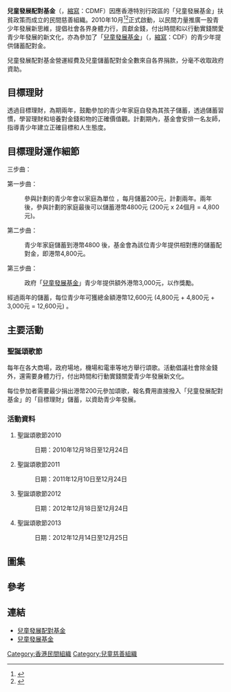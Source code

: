 {{Infobox Non-profit
| Non-profit_name =  兒童發展配對基金<br><small> Child Development Matching Fund<br> CDMF    </small>
| Non-profit_logo =
| founded_date = 2009年
| area_served ={{HK}}
| homepage = http://www.cdmf.org.hk 
}}
'''兒童發展配對基金'''（{{lang-en|Child Development Matching Fund}}，[[縮寫|縮寫]]：CDMF）因應香港特別行政區的「兒童發展基金」扶貧政策而成立的民間慈善組織。2010年10月<ref>{{Cite web |url=http://orientaldaily.on.cc/cnt/news/20101005/00176_011.html |title=2010年10月5日 [[東方日報|東方日報]] 有心人辦配對基金助兒童發展 |accessdate=2013年11月5日 |archive-date=2016年3月5日 |archive-url=https://web.archive.org/web/20160305134206/http://orientaldaily.on.cc/cnt/news/20101005/00176_011.html |dead-url=no }}</ref><ref>{{Cite web |url=http://the-sun.on.cc/cnt/news/20101006/00407_024.html |title=2010年10月6日 [[太陽報|太陽報]] 兒童發展配對基金啟動年底籌款 |accessdate=2013年11月5日 |archive-date=2016年3月5日 |archive-url=https://web.archive.org/web/20160305130228/http://the-sun.on.cc/cnt/news/20101006/00407_024.html |dead-url=no }}</ref>正式啟動，以民間力量推廣一股青少年發展新思維，提倡社會各界身體力行，貢獻金錢，付出時間和以行動實錢關愛青少年發展的新文化，亦為參加了「[[兒童發展基金|兒童發展基金]]」（{{lang-en|Child Development Fund}}，[[縮寫|縮寫]]：CDF）的青少年提供儲蓄配對金。

兒童發展配對基金營運經費及兒童儲蓄配對金全數來自各界捐款，分毫不收取政府資助。

==目標理財==

透過目標理財，為期兩年，鼓勵參加的青少年家庭自發為其孩子儲蓄，透過儲蓄習慣，學習理財和培養對金錢和物的正確價值觀。計劃期內，基金會安排一名友師，指導青少年建立正確目標和人生態度。

==目標理財運作細節==

三步曲：

第一步曲：

: 參與計劃的青少年會以家庭為單位 ，每月儲蓄200元，計劃兩年。兩年後，參與計劃的家庭最後可以儲蓄港幣4800元 (200元 x 24個月 = 4,800元)。

第二步曲：

:青少年家庭儲蓄到港幣4800 後，基金會為該位青少年提供相對應的儲蓄配對金，即港幣4,800元。

第三步曲：

:政府「[[兒童發展基金|兒童發展基金]]」青少年提供額外港幣3,000元，以作獎勵。

經過兩年的儲蓄，每位青少年可獲總金額港幣12,600元 (4,800元 + 4,800元 + 3,000元 = 12,600元) 。

==主要活動==
===聖誕頌歌節===
每年在各大商場，政府場地，機場和電車等地方舉行頌歌。活動倡議社會除金錢外，還需要身體力行，付出時間和行動實錢關愛青少年發展新文化。

每位參加者需要最少捐出港幣200元參加頌歌，報名費用直接撥入「兒童發展配對基金」的「目標理財」儲蓄，以資助青少年發展。

===活動資料===
# 聖誕頌歌節2010
#:日期：2010年12月18日至12月24日
# 聖誕頌歌節2011
#:日期：2011年12月10日至12月24日
# 聖誕頌歌節2012
#:日期：2012年12月18日至12月24日
# 聖誕頌歌節2013
#:日期：2012年12月14日至12月25日

==圖集==
<Gallery></Gallery>
==參考==
{{reflist}}

==連結==
*[http://www.cdmf.org.hk 兒童發展配對基金] {{Wayback|url=http://www.cdmf.org.hk/ |date=20201211223529 }}
*[http://www.cdf.gov.hk 兒童發展基金] {{Wayback|url=http://www.cdf.gov.hk/ |date=20201028055810 }} 
[[Category:香港民間組織|Category:香港民間組織]]
[[Category:兒童慈善組織|Category:兒童慈善組織]]